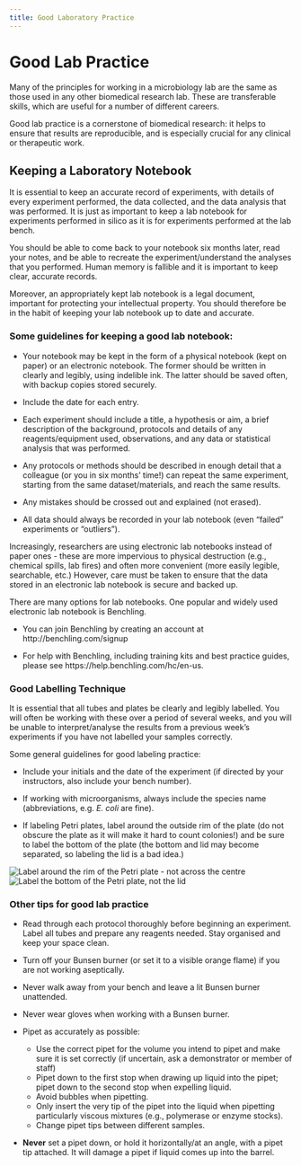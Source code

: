 ```yaml
---
title: Good Laboratory Practice
---
```


# Good Lab Practice

Many of the principles for working in a microbiology lab are the same as those used in any other biomedical research lab. These are transferable skills, which are useful for a number of different careers. 

Good lab practice is a cornerstone of biomedical research: it helps to ensure that results are reproducible, and is especially crucial for any clinical or therapeutic work.

## Keeping a Laboratory Notebook

It is essential to keep an accurate record of experiments, with details of every experiment performed, the data collected, and the data analysis that was performed. It is just as important to keep a lab notebook for experiments performed in silico as it is for experiments performed at the lab bench.

You should be able to come back to your notebook six months later, read your notes, and be able to recreate the experiment/understand the analyses that you performed. Human memory is fallible and it is important to keep clear, accurate records.

Moreover, an appropriately kept lab notebook is a legal document, important for protecting your intellectual property. You should therefore be in the habit of keeping your lab notebook up to date and accurate. 

### Some guidelines for keeping a good lab notebook:

*	Your notebook may be kept in the form of a physical notebook (kept on paper) or an electronic notebook. The former should be written in clearly and legibly, using indelible ink. The latter should be saved often, with backup copies stored securely.

*	Include the date for each entry. 

*	Each experiment should include a title, a hypothesis or aim, a brief description of the background, protocols and details of any reagents/equipment used, observations, and any data or statistical analysis that was performed. 

*	Any protocols or methods should be described in enough detail that a colleague (or you in six months’ time!) can repeat the same experiment, starting from the same dataset/materials, and reach the same results.

*	Any mistakes should be crossed out and explained (not erased).

*	All data should always be recorded in your lab notebook (even “failed” experiments or “outliers”). 

::: {.callout-tip title="Electronic Lab Notebooks" collapse="true"} 
Increasingly, researchers are using electronic lab notebooks instead of paper ones - these are more impervious to physical destruction (e.g., chemical spills, lab fires) and often more convenient (more easily legible, searchable, etc.) However, care must be taken to ensure that the data stored in an electronic lab notebook is secure and backed up.

There are many options for lab notebooks. One popular and widely used electronic lab notebook is Benchling. 

*	You can join Benchling by creating an account at http://benchling.com/signup 

*	For help with Benchling, including training kits and best practice guides, please see https://help.benchling.com/hc/en-us. 

:::


### Good Labelling Technique

It is essential that all tubes and plates be clearly and legibly labelled. You will often be working with these over a period of several weeks, and you will be unable to interpret/analyse the results from a previous week’s experiments if you have not labelled your samples correctly.

Some general guidelines for good labeling practice:

*	Include your initials and the date of the experiment (if directed by your instructors, also include your bench number).

*	If working with microorganisms, always include the species name (abbreviations, e.g. *E. coli* are fine).

*	If labeling Petri plates, label around the outside rim of the plate (do not obscure the plate as it will make it hard to count colonies!) and be sure to label the bottom of the plate (the bottom and lid may become separated, so labeling the lid is a bad idea.)

![Label around the rim of the Petri plate - not across the centre](images/plate-labelling.jpg){#fig-platelabelling}
![Label the bottom of the Petri plate, not the lid](images/plate-lid.jpg){#fig-platelid}


### Other tips for good lab practice

*	Read through each protocol thoroughly before beginning an experiment. Label all tubes and prepare any reagents needed. Stay organised and keep your space clean.

*	Turn off your Bunsen burner (or set it to a visible orange flame) if you are not working aseptically. 

*	Never walk away from your bench and leave a lit Bunsen burner unattended. 

*	Never wear gloves when working with a Bunsen burner.

*	Pipet as accurately as possible:
    +	Use the correct pipet for the volume you intend to pipet and make sure it is set correctly (if uncertain, ask a demonstrator or member of staff)
    + Pipet down to the first stop when drawing up liquid into the pipet; pipet down to the second stop when expelling liquid. 
    + Avoid bubbles when pipetting.
    + Only insert the very tip of the pipet into the liquid when pipetting particularly viscous mixtures (e.g., polymerase or enzyme stocks).
    + Change pipet tips between different samples.

* **Never** set a pipet down, or hold it horizontally/at an angle, with a pipet tip attached. It will damage a pipet if liquid comes up into the barrel.

